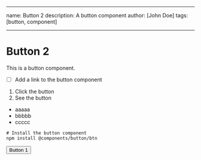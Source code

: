 
---

name: Button 2
description: A button component
author: [John Doe]
tags: [button, component]

---

# Button 2

This is a button component.

- [ ] Add a link to the button component

1. Click the button
2. See the button

- aaaaa
- bbbbb
- ccccc

```shell
# Install the button component
npm install @components/button/btn
```

<Button>Button 1</Button>
